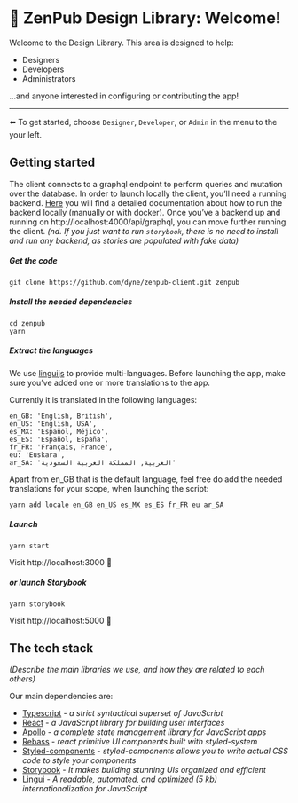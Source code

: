 
<Meta title="Getting started|Welcome" />

# 👋 ZenPub Design Library: Welcome!


Welcome to the Design Library. This area is designed to help: 
* Designers
* Developers
* Administrators

...and anyone interested in configuring or contributing the app!

-----

⬅️ To get started, choose <code>Designer</code>, <code>Developer</code>, or <code>Admin</code> in the menu to the your left.


## Getting started

The client connects to a graphql endpoint to perform queries and mutation over the database. 
In order to launch locally the client, you’ll need a running backend. [Here](https://github.com/dyne/zenpub/blob/develop/HACKING.md) you will find a detailed documentation about how to run the backend locally (manually or with docker).
Once you’ve a backend up and running on http://localhost:4000/api/graphql, you can move further running the client.
*(nd. If you just want to run `storybook`, there is no need to install and run any backend, as stories are populated with fake data)*
##### Get the code
`git clone https://github.com/dyne/zenpub-client.git zenpub`
##### Install the needed dependencies
```
cd zenpub
yarn
```
##### Extract the languages
We use [linguijs](https://lingui.js.org/index.html) to provide multi-languages. Before launching the app, make sure you’ve added one or more translations to the app.

Currently it is translated in the following languages: 

	en_GB: 'English, British',
    en_US: 'English, USA',
    es_MX: 'Español, Méjico',
    es_ES: 'Español, España',
    fr_FR: 'Français, France',
    eu: 'Euskara',
    ar_SA: 'العربية, المملكة العربية السعودية'
    

Apart from en_GB that is the default language, feel free do add the needed translations for your scope, when launching the script:
 
```
yarn add locale en_GB en_US es_MX es_ES fr_FR eu ar_SA
```


##### Launch 
`yarn start`

Visit http://localhost:3000 🌱

##### or launch Storybook
`yarn storybook`

Visit http://localhost:5000 🍄

## The tech stack
*(Describe the main libraries we use, and how they are related to each others)*

Our main dependencies are:
- [Typescript](https://www.typescriptlang.org/) - *a strict syntactical superset of JavaScript*
- [React](https://reactjs.org/) - *a JavaScript library for building user interfaces*
- [Apollo](https://www.apollographql.com/docs/react/) - *a complete state management library for JavaScript apps*    
- [Rebass](https://rebassjs.org/) - *react primitive UI components built with styled-system* 
- [Styled-components](https://styled-components.com/) - *styled-components allows you to write actual CSS code to style your components*
- [Storybook](https://storybook.js.org/) - *It makes building stunning UIs organized and efficient*
- [Lingui](https://lingui.js.org/index.html) - *A readable, automated, and optimized (5 kb) internationalization for JavaScript*


